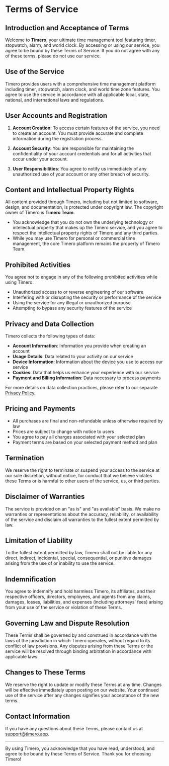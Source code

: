 # Terms of Service

## Introduction and Acceptance of Terms

Welcome to **Timero**, your ultimate time management tool featuring timer, stopwatch, alarm, and world clock. By accessing or using our service, you agree to be bound by these Terms of Service. If you do not agree with any of these terms, please do not use our service.

## Use of the Service

Timero provides users with a comprehensive time management platform including timer, stopwatch, alarm clock, and world time zone features. You agree to use the service in accordance with all applicable local, state, national, and international laws and regulations.

## User Accounts and Registration

1. **Account Creation**: To access certain features of the service, you need to create an account. You must provide accurate and complete information during the registration process.

2. **Account Security**: You are responsible for maintaining the confidentiality of your account credentials and for all activities that occur under your account.

3. **User Responsibilities**: You agree to notify us immediately of any unauthorized use of your account or any other breach of security.

## Content and Intellectual Property Rights

All content provided through Timero, including but not limited to software, design, and documentation, is protected under copyright law. The copyright owner of Timero is **Timero Team**.

- You acknowledge that you do not own the underlying technology or intellectual property that makes up the Timero service, and you agree to respect the intellectual property rights of Timero and any third parties.
- While you may use Timero for personal or commercial time management, the core Timero platform remains the property of Timero Team.

## Prohibited Activities

You agree not to engage in any of the following prohibited activities while using Timero:

- Unauthorized access to or reverse engineering of our software
- Interfering with or disrupting the security or performance of the service
- Using the service for any illegal or unauthorized purpose
- Attempting to bypass any security features of the service

## Privacy and Data Collection

Timero collects the following types of data:

- **Account Information**: Information you provide when creating an account
- **Usage Details**: Data related to your activity on our service
- **Device Information**: Information about the device you use to access our service
- **Cookies**: Data that helps us enhance your experience with our service
- **Payment and Billing Information**: Data necessary to process payments

For more details on data collection practices, please refer to our separate [Privacy Policy](/privacy-policy).

## Pricing and Payments

- All purchases are final and non-refundable unless otherwise required by law
- Prices are subject to change with notice to users
- You agree to pay all charges associated with your selected plan
- Payment terms are based on your selected payment method and plan

## Termination

We reserve the right to terminate or suspend your access to the service at our sole discretion, without notice, for conduct that we believe violates these Terms or is harmful to other users of the service, us, or third parties.

## Disclaimer of Warranties

The service is provided on an "as is" and "as available" basis. We make no warranties or representations about the accuracy, reliability, or availability of the service and disclaim all warranties to the fullest extent permitted by law.

## Limitation of Liability

To the fullest extent permitted by law, Timero shall not be liable for any direct, indirect, incidental, special, consequential, or punitive damages arising from the use of or inability to use the service.

## Indemnification

You agree to indemnify and hold harmless Timero, its affiliates, and their respective officers, directors, employees, and agents from any claims, damages, losses, liabilities, and expenses (including attorneys' fees) arising from your use of the service or violation of these Terms.

## Governing Law and Dispute Resolution

These Terms shall be governed by and construed in accordance with the laws of the jurisdiction in which Timero operates, without regard to its conflict of law provisions. Any disputes arising from these Terms or the service will be resolved through binding arbitration in accordance with applicable laws.

## Changes to These Terms

We reserve the right to update or modify these Terms at any time. Changes will be effective immediately upon posting on our website. Your continued use of the service after any changes signifies your acceptance of the new terms.

## Contact Information

If you have any questions about these Terms, please contact us at support@timero.app.

---

By using Timero, you acknowledge that you have read, understood, and agree to be bound by these Terms of Service. Thank you for choosing Timero!
